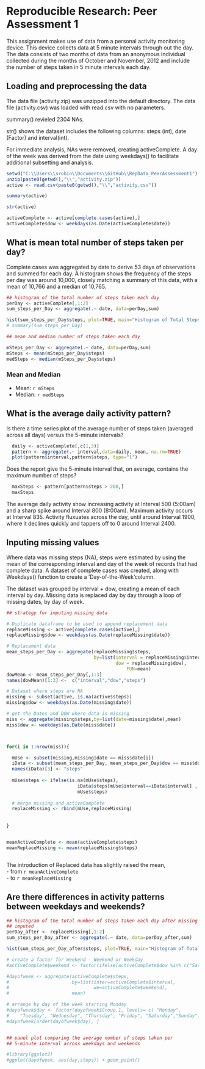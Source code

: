 # Reproducible Research: Peer Assessment 1
This assignment makes use of data from a personal activity monitoring device.
This device collects data at 5 minute intervals through out the day. The data
consists of two months of data from an anonymous individual collected during
the months of October and November, 2012 and include the number of steps
taken in 5 minute intervals each day.

## Loading and preprocessing the data
The data file (activity.zip) was unzipped into the default directory.  The data file (activity.csv) was loaded with read.csv with no parameters.  

summary() revieled 2304 NAs.  

str() shows the dataset includes the following columns:  steps (int), date (Factor) and interval(int). 

For immediate analysis, NAs were removed, creating activeComplete. A day of the week was derived from the date using weekdays() to facilitate additional subsetting and analysis.


```r
setwd("C:\\Users\\srobin\\Documents\\GitHub\\RepData_PeerAssessment1")
unzip(paste0(getwd(),"\\","activity.zip"))
active <- read.csv(paste0(getwd(),"\\","activity.csv"))

summary(active)

str(active)

activeComplete <- active[complete.cases(active),]
activeComplete$dow <- weekdays(as.Date(activeComplete$date))

```


## What is mean total number of steps taken per day?

Complete cases was aggregated by date to derive 53 days of observations and summed for each day.  A histogram shows the frequency of the steps per day was around 10,000, closely matching a summary of this data, with a mean of 10,766 and a median of 10,765.

```r
## histogram of the total number of steps taken each day
perDay <- activeComplete[,1:2]
sum_steps_per_Day <- aggregate(.~ date, data=perDay,sum)

hist(sum_steps_per_Day$steps, plot=TRUE, main="Histogram of Total Steps each Day")
# summary(sum_steps_per_Day)

```



```r
## mean and median number of steps taken each day

mSteps_per_Day <- aggregate(.~ date, data=perDay,sum)
mSteps <- mean(mSteps_per_Day$steps)
medSteps <- median(mSteps_per_Day$steps)

```

### Mean and Median  
- Mean: `r mSteps`
- Median:  `r medSteps`

## What is the average daily activity pattern?
Is there a time series plot of the average number of steps taken (averaged across all days) versus the 5-minute intervals?

```r

  daily <- activeComplete[,c(1,3)]
  pattern <- aggregate(.~ interval,data=daily, mean, na.rm=TRUE)
  plot(pattern$interval,pattern$steps, type="l")

```

Does the report give the 5-minute interval that, on average, contains the maximum number of steps?

```r

  maxSteps <- pattern[pattern$steps > 200,]
  maxSteps

```

The average daily activity show increasing activity at Interval 500 (5:00am) and a sharp spike around Interval 800 (8:00am).  Maximum activity occurs at Interval 835.  Activity fluxuates across the day, until around Interval 1900, where it declines quickly and tappers off to 0 around Interval 2400.


## Inputing missing values

Where data was missing steps (NA), steps were estimated by using the mean of the corresponding interval and day of the week of records that had complete data.  A dataset of complete cases was created, along with Weekdays() function to create a 'Day-of-the-Week'column. 

The dataset was grouped by interval + dow, creating a mean of each interval by day. Missing data is replaced day by day through a loop of missing dates, by day of week.

```r

## strategy for imputing missing data

# Duplicate dataframe to be used to append replacement data
replaceMissing <- active[complete.cases(active),]
replaceMissing$dow <- weekdays(as.Date(replaceMissing$date))

# Replacement data
mean_steps_per_Day <- aggregate(replaceMissing$steps, 
                                by=list(interval = replaceMissing$interval,
                                        dow = replaceMissing$dow),
                                            FUN=mean)
dowMean <- mean_steps_per_Day[,1:3]
names(dowMean)[1:3] <-  c("interval","dow","steps")

# Dataset where steps are NA
missing <- subset(active, is.na(active$steps))
missing$dow <- weekdays(as.Date(missing$date))

# get the Dates and DOW where data is missing
miss <- aggregate(missing$steps,by=list(date=missing$date),mean)
miss$dow <- weekdays(as.Date(miss$date))



for(i in 1:nrow(miss)){

  mUse <- subset(missing,missing$date == miss$date[i])
  iData <- subset(mean_steps_per_Day, mean_steps_per_Day$dow == miss$dow[i])
  names(iData)[3] <- "steps"
  
  mUse$steps <- ifelse(is.na(mUse$steps),
                          iData$steps[mUse$interval==iData$interval] ,
                          mUse$steps)
  
  # merge missing and activeComplete 
  replaceMissing <- rbind(mUse,replaceMissing)
 
  
}


meanActiveComplete <- mean(activeComplete$steps)
meanReplaceMissing <- mean(replaceMissing$steps)



```

The introduction of Replaced data has slightly raised the mean,   
- from `r meanActiveComplete`  
- to `r meanReplaceMissing`

## Are there differences in activity patterns between weekdays and weekends?


```r
## histogram of the total number of steps taken each day after missing values were 
## imputed
perDay_after <- replaceMissing[,1:2]
sum_steps_per_Day_after <- aggregate(.~ date, data=perDay_after,sum)

hist(sum_steps_per_Day_after$steps, plot=TRUE, main="Histogram of Total Steps\n each Day After Missing Values are Input")

# create a factor for Weekend - Weekend or Weekday
#activeComplete$weekend <- factor(ifelse(activeComplete$dow %in% c("Saturday", "Sunday"), "Weekend", "Weekday"))

#dayofweek <- aggregate(activeComplete$steps, 
#                       by=list(inter=activeComplete$interval, 
#                               we=activeComplete$weekend),
#                       mean)

# arrange by day of the week starting Monday
#dayofweek$day <- factor(dayofweek$Group.1, levels= c( "Monday", 
#    "Tuesday", "Wednesday", "Thursday", "Friday", "Saturday","Sunday"))
#dayofweek[order(dayofweek$day), ]


## panel plot comparing the average number of steps taken per 
## 5-minute interval across weekdays and weekends

#library(ggplot2)
#ggplot(dayofweek, aes(day,steps)) + geom_point()



```

